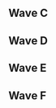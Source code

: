 {{DISPLAYTITLE:Super FamiCon 2017: ''Melee'' Singles Pools}}
{{Super FamiCon 2017 Melee Tabs|This=2}}
==Wave C==
{{Box|start|padding=4em}}
==={{HiddenSort|C1}}===
{{GroupTableStart |Bracket C1|width=300px}}
{{GroupTableSlot|Zasa|flag=us|win_m=3|lose_m=0|place=1|bg=up|go={{advance|Super FamiCon/2017/Melee/Singles Bracket Top 96#Winners Bracket}}}}
{{GroupTableSlot|HT|flag=us|win_m=3|lose_m=0|place=1|bg=up|go={{advance|Super FamiCon/2017/Melee/Singles Bracket Top 96#Winners Bracket}}}}
{{GroupTableSlot|OSO|flag=us|win_m=3|lose_m=1|place=4|bg=stay|go={{advance|Super FamiCon/2017/Melee/Singles Bracket Top 96#Losers Bracket}}}}
{{GroupTableSlot|Dahv|flag=us|win_m=3|lose_m=1|place=4|bg=stay|go={{advance|Super FamiCon/2017/Melee/Singles Bracket Top 96#Losers Bracket}}}}
{{GroupTableSlot|Rayburn|flag=us|win_m=2|lose_m=1|place=4|bg=stay|go={{advance|Super FamiCon/2017/Melee/Singles Bracket Top 96#Losers Bracket}}}}
{{GroupTableSlot|Pelipper|flag=us|win_m=2|lose_m=1|place=4|bg=stay|go={{advance|Super FamiCon/2017/Melee/Singles Bracket Top 96#Losers Bracket}}}}
{{GroupTableSlot|Panko|flag=us|win_m=2|lose_m=2|place=7|bg=down}}
{{GroupTableSlot|Flan|flag=|win_m=2|lose_m=2|place=7|bg=down}}
{{GroupTableSlot|Jay EmCee|flag=us|win_m=1|lose_m=2|place=9|bg=down}}
{{GroupTableSlot|Jamie|flag=us|win_m=1|lose_m=2|place=9|bg=down}}
{{GroupTableSlot|Mining Elf|flag=us|win_m=1|lose_m=2|place=9|bg=down}}
{{GroupTableSlot|BilboSwagginz|flag=us|win_m=1|lose_m=2|place=9|bg=down}}
{{GroupTableSlot|Crumbo|flag=us|win_m=0|lose_m=2|place=13|bg=down}}
{{GroupTableSlot|Choji|flag=us|win_m=0|lose_m=2|place=13|bg=down}}
{{GroupTableSlot|Sherb|flag=us|win_m=0|lose_m=2|place=13|bg=down}}
{{GroupTableSlot|ShineSpike|flag=cl|win_m=0|lose_m=2|place=13|bg=down}}
{{GroupTableEnd}}
{{Box|break|padding=4em}}

==={{HiddenSort|C2}}===
{{GroupTableStart |Bracket C2|width=300px}}
{{GroupTableSlot|Ginger|flag=us|win_m=3|lose_m=0|place=1|bg=up|go={{advance|Super FamiCon/2017/Melee/Singles Bracket Top 96#Winners Bracket}}}}
{{GroupTableSlot|David|flag=us|win_m=3|lose_m=0|place=1|bg=up|go={{advance|Super FamiCon/2017/Melee/Singles Bracket Top 96#Winners Bracket}}}}
{{GroupTableSlot|qween|flag=us|win_m=3|lose_m=1|place=4|bg=stay|go={{advance|Super FamiCon/2017/Melee/Singles Bracket Top 96#Losers Bracket}}}}
{{GroupTableSlot|Macaroni|flag=us|win_m=3|lose_m=1|place=4|bg=stay|go={{advance|Super FamiCon/2017/Melee/Singles Bracket Top 96#Losers Bracket}}}}
{{GroupTableSlot|RJW|flag=us|win_m=2|lose_m=1|place=4|bg=stay|go={{advance|Super FamiCon/2017/Melee/Singles Bracket Top 96#Losers Bracket}}}}
{{GroupTableSlot|Haise|flag=us|win_m=2|lose_m=1|place=4|bg=stay|go={{advance|Super FamiCon/2017/Melee/Singles Bracket Top 96#Losers Bracket}}}}
{{GroupTableSlot|Orchard|flag=us|win_m=3|lose_m=2|place=7|bg=down}}
{{GroupTableSlot|Trepp|flag=us|win_m=2|lose_m=2|place=7|bg=down}}
{{GroupTableSlot|El Rey Roto|flag=us|win_m=1|lose_m=2|place=9|bg=down}}
{{GroupTableSlot|Sake|flag=us|win_m=1|lose_m=2|place=9|bg=down}}
{{GroupTableSlot|.AVI|flag=il|win_m=1|lose_m=2|place=9|bg=down}}
{{GroupTableSlot|BU$TA|flag=us|win_m=1|lose_m=2|place=9|bg=down}}
{{GroupTableSlot|PETE|flag=us|win_m=1|lose_m=2|place=13|bg=down}}
{{GroupTableSlot|RFang|flag=us|win_m=0|lose_m=2|place=13|bg=down}}
{{GroupTableSlot|Master J.J.|flag=us|win_m=0|lose_m=2|place=13|bg=down}}
{{GroupTableSlot|Brother|flag=us|win_m=0|lose_m=2|place=13|bg=down}}
{{GroupTableSlot|Beowulf|flag=us|win_m=0|lose_m=2|place=17|bg=down}}
{{GroupTableEnd}}
{{Box|break|padding=4em}}

==={{HiddenSort|C3}}===
{{GroupTableStart |Bracket C3|width=300px}}
{{GroupTableSlot|GCS|flag=us|win_m=3|lose_m=0|place=1|bg=up|go={{advance|Super FamiCon/2017/Melee/Singles Bracket Top 96#Winners Bracket}}}}
{{GroupTableSlot|dizzkidboogie|flag=us|win_m=3|lose_m=0|place=1|bg=up|go={{advance|Super FamiCon/2017/Melee/Singles Bracket Top 96#Winners Bracket}}}}
{{GroupTableSlot|Wills|flag=us|win_m=3|lose_m=1|place=4|bg=stay|go={{advance|Super FamiCon/2017/Melee/Singles Bracket Top 96#Losers Bracket}}}}
{{GroupTableSlot|Choi|flag=us|win_m=3|lose_m=1|place=4|bg=stay|go={{advance|Super FamiCon/2017/Melee/Singles Bracket Top 96#Losers Bracket}}}}
{{GroupTableSlot|Kackame|flag=us|win_m=2|lose_m=1|place=4|bg=stay|go={{advance|Super FamiCon/2017/Melee/Singles Bracket Top 96#Losers Bracket}}}}
{{GroupTableSlot|Vulfaerix|flag=us|win_m=2|lose_m=1|place=4|bg=stay|go={{advance|Super FamiCon/2017/Melee/Singles Bracket Top 96#Losers Bracket}}}}
{{GroupTableSlot|Macho Squacho|flag=us|win_m=2|lose_m=2|place=7|bg=down}}
{{GroupTableSlot|Toucan|flag=us|win_m=2|lose_m=2|place=7|bg=down}}
{{GroupTableSlot|SD|flag=us|win_m=2|lose_m=2|place=9|bg=down}}
{{GroupTableSlot|Corgi|flag=us|win_m=2|lose_m=2|place=9|bg=down}}
{{GroupTableSlot|Takai|flag=us|win_m=1|lose_m=2|place=9|bg=down}}
{{GroupTableSlot|sssenseiii|flag=us|win_m=1|lose_m=2|place=9|bg=down}}
{{GroupTableSlot|T2|flag=us|win_m=0|lose_m=2|place=13|bg=down}}
{{GroupTableSlot|CornChild|flag=us|win_m=0|lose_m=2|place=13|bg=down}}
{{GroupTableSlot|Sigil|flag=us|win_m=0|lose_m=2|place=13|bg=down}}
{{GroupTableSlot|Axmos|flag=us|win_m=0|lose_m=2|place=13|bg=down}}
{{GroupTableSlot|Ted|flag=us|win_m=0|lose_m=2|place=17|bg=down}}
{{GroupTableEnd}}
{{Box|break|padding=4em}}

==={{HiddenSort|C4}}===
{{GroupTableStart |Bracket C4|width=300px}}
{{GroupTableSlot|Mango|flag=us|win_m=3|lose_m=0|place=1|bg=up|go={{advance|Super FamiCon/2017/Melee/Singles Bracket Top 96#Winners Bracket}}}}
{{GroupTableSlot|bobby big ballz|flag=us|win_m=3|lose_m=0|place=1|bg=up|go={{advance|Super FamiCon/2017/Melee/Singles Bracket Top 96#Winners Bracket}}}}
{{GroupTableSlot|vZakat|flag=us|win_m=3|lose_m=1|place=4|bg=stay|go={{advance|Super FamiCon/2017/Melee/Singles Bracket Top 96#Losers Bracket}}}}
{{GroupTableSlot|A Really Mediocre Falco|flag=us|win_m=3|lose_m=1|place=4|bg=stay|go={{advance|Super FamiCon/2017/Melee/Singles Bracket Top 96#Losers Bracket}}}}
{{GroupTableSlot|Flare|flag=us|win_m=2|lose_m=1|place=4|bg=stay|go={{advance|Super FamiCon/2017/Melee/Singles Bracket Top 96#Losers Bracket}}}}
{{GroupTableSlot|Zave|flag=us|win_m=2|lose_m=1|place=4|bg=stay|go={{advance|Super FamiCon/2017/Melee/Singles Bracket Top 96#Losers Bracket}}}}
{{GroupTableSlot|Big Truck|flag=us|win_m=2|lose_m=2|place=7|bg=down}}
{{GroupTableSlot|SAkbal|flag=us|win_m=2|lose_m=2|place=7|bg=down}}
{{GroupTableSlot|Subie|flag=us|win_m=2|lose_m=2|place=9|bg=down}}
{{GroupTableSlot|Olea|flag=us|win_m=2|lose_m=2|place=9|bg=down}}
{{GroupTableSlot|Velli|flag=us|win_m=1|lose_m=2|place=9|bg=down}}
{{GroupTableSlot|Nubs|flag=us|win_m=1|lose_m=2|place=9|bg=down}}
{{GroupTableSlot|Melee Mixer|flag=us|win_m=0|lose_m=2|place=13|bg=down}}
{{GroupTableSlot|Ludacario|flag=us|win_m=0|lose_m=2|place=13|bg=down}}
{{GroupTableSlot|pontimus|flag=us|win_m=0|lose_m=2|place=13|bg=down}}
{{GroupTableSlot|Kanji|flag=us|win_m=0|lose_m=2|place=13|bg=down}}
{{GroupTableSlot|Kactus|flag=us|win_m=0|lose_m=2|place=17|bg=down}}
{{GroupTableEnd}}
{{Box|end}}

==Wave D==
{{Box|start|padding=4em}}
==={{HiddenSort|D1}}===
{{GroupTableStart |Bracket D1|width=300px}}
{{GroupTableSlot|Tafokints|flag=us|win_m=3|lose_m=0|place=1|bg=up|go={{advance|Super FamiCon/2017/Melee/Singles Bracket Top 96#Winners Bracket}}}}
{{GroupTableSlot|Tylenol|flag=us|win_m=3|lose_m=0|place=1|bg=up|go={{advance|Super FamiCon/2017/Melee/Singles Bracket Top 96#Winners Bracket}}}}
{{GroupTableSlot|FacebookJoe|flag=us|win_m=3|lose_m=1|place=4|bg=stay|go={{advance|Super FamiCon/2017/Melee/Singles Bracket Top 96#Losers Bracket}}}}
{{GroupTableSlot|Coconut Man|flag=us|win_m=3|lose_m=1|place=4|bg=stay|go={{advance|Super FamiCon/2017/Melee/Singles Bracket Top 96#Losers Bracket}}}}
{{GroupTableSlot|Simon|flag=us|win_m=2|lose_m=1|place=4|bg=stay|go={{advance|Super FamiCon/2017/Melee/Singles Bracket Top 96#Losers Bracket}}}}
{{GroupTableSlot|Vianny|flag=us|win_m=2|lose_m=1|place=4|bg=stay|go={{advance|Super FamiCon/2017/Melee/Singles Bracket Top 96#Losers Bracket}}}}
{{GroupTableSlot|C4|flag=|win_m=3|lose_m=2|place=7|bg=down}}
{{GroupTableSlot|Sarge|flag=us|win_m=2|lose_m=2|place=7|bg=down}}
{{GroupTableSlot|blue53|flag=us|win_m=1|lose_m=2|place=9|bg=down}}
{{GroupTableSlot|ScaryGhst|flag=us|win_m=1|lose_m=2|place=9|bg=down}}
{{GroupTableSlot|Refraction|flag=us|win_m=1|lose_m=2|place=9|bg=down}}
{{GroupTableSlot|Full Mast|flag=us|win_m=1|lose_m=2|place=9|bg=down}}
{{GroupTableSlot|Turnipowa|flag=us|win_m=1|lose_m=2|place=13|bg=down}}
{{GroupTableSlot|Luna|flag=us|win_m=0|lose_m=2|place=13|bg=down}}
{{GroupTableSlot|Pawn|flag=us|win_m=0|lose_m=2|place=13|bg=down}}
{{GroupTableSlot|Just Jack|flag=us|win_m=0|lose_m=2|place=13|bg=down}}
{{GroupTableSlot|Fluzi|flag=us|win_m=0|lose_m=2|place=17|bg=down}}
{{GroupTableEnd}}
{{Box|break|padding=4em}}

==={{HiddenSort|D2}}===
{{GroupTableStart |Bracket D2|width=300px}}
{{GroupTableSlot|$mike|flag=us|win_m=3|lose_m=0|place=1|bg=up|go={{advance|Super FamiCon/2017/Melee/Singles Bracket Top 96#Winners Bracket}}}}
{{GroupTableSlot|Slipnslide|flag=us|win_m=3|lose_m=0|place=1|bg=up|go={{advance|Super FamiCon/2017/Melee/Singles Bracket Top 96#Winners Bracket}}}}
{{GroupTableSlot|Moss|flag=us|win_m=4|lose_m=1|place=4|bg=stay|go={{advance|Super FamiCon/2017/Melee/Singles Bracket Top 96#Losers Bracket}}}}
{{GroupTableSlot|Le Fou|flag=us|win_m=3|lose_m=1|place=4|bg=stay|go={{advance|Super FamiCon/2017/Melee/Singles Bracket Top 96#Losers Bracket}}}}
{{GroupTableSlot|CMac|flag=us|win_m=2|lose_m=1|place=4|bg=stay|go={{advance|Super FamiCon/2017/Melee/Singles Bracket Top 96#Losers Bracket}}}}
{{GroupTableSlot|Cold|flag=us|win_m=2|lose_m=1|place=4|bg=stay|go={{advance|Super FamiCon/2017/Melee/Singles Bracket Top 96#Losers Bracket}}}}
{{GroupTableSlot|Salami Master|flag=us|win_m=2|lose_m=2|place=7|bg=down}}
{{GroupTableSlot|Sunshine!|flag=us|win_m=2|lose_m=2|place=7|bg=down}}
{{GroupTableSlot|Caboose|flag=|win_m=1|lose_m=2|place=9|bg=down}}
{{GroupTableSlot|spooky|flag=us|win_m=1|lose_m=2|place=9|bg=down}}
{{GroupTableSlot|Tor|flag=us|win_m=1|lose_m=2|place=9|bg=down}}
{{GroupTableSlot|Chava|flag=us|win_m=1|lose_m=2|place=9|bg=down}}
{{GroupTableSlot|Barbecue Chicken|flag=us|win_m=1|lose_m=2|place=13|bg=down}}
{{GroupTableSlot|Cardd|flag=us|win_m=0|lose_m=2|place=13|bg=down}}
{{GroupTableSlot|HAM|flag=us|win_m=0|lose_m=2|place=13|bg=down}}
{{GroupTableSlot|Glaciers|flag=us|win_m=0|lose_m=2|place=13|bg=down}}
{{GroupTableSlot|Sirtac|flag=us|win_m=0|lose_m=2|place=17|bg=down}}
{{GroupTableEnd}}
{{Box|break|padding=4em}}

==={{HiddenSort|D3}}===
{{GroupTableStart |Bracket D3|width=300px}}
{{GroupTableSlot|Colbol|flag=us|win_m=3|lose_m=0|place=1|bg=up|go={{advance|Super FamiCon/2017/Melee/Singles Bracket Top 96#Winners Bracket}}}}
{{GroupTableSlot|SSBane|flag=us|win_m=3|lose_m=0|place=1|bg=up|go={{advance|Super FamiCon/2017/Melee/Singles Bracket Top 96#Winners Bracket}}}}
{{GroupTableSlot|roma|flag=us|win_m=3|lose_m=1|place=4|bg=stay|go={{advance|Super FamiCon/2017/Melee/Singles Bracket Top 96#Losers Bracket}}}}
{{GroupTableSlot|Brah|flag=us|win_m=3|lose_m=1|place=4|bg=stay|go={{advance|Super FamiCon/2017/Melee/Singles Bracket Top 96#Losers Bracket}}}}
{{GroupTableSlot|Soap|flag=us|win_m=2|lose_m=1|place=4|bg=stay|go={{advance|Super FamiCon/2017/Melee/Singles Bracket Top 96#Losers Bracket}}}}
{{GroupTableSlot|JBas|flag=us|win_m=2|lose_m=1|place=4|bg=stay|go={{advance|Super FamiCon/2017/Melee/Singles Bracket Top 96#Losers Bracket}}}}
{{GroupTableSlot|Rylet|flag=us|win_m=2|lose_m=2|place=7|bg=down}}
{{GroupTableSlot|Savestate|flag=us|win_m=2|lose_m=2|place=7|bg=down}}
{{GroupTableSlot|ChatBot|flag=us|win_m=1|lose_m=2|place=9|bg=down}}
{{GroupTableSlot|Shocksta|flag=us|win_m=1|lose_m=2|place=9|bg=down}}
{{GroupTableSlot|MR Herring|flag=|win_m=1|lose_m=2|place=9|bg=down}}
{{GroupTableSlot|Mankse|flag=us|win_m=1|lose_m=2|place=9|bg=down}}
{{GroupTableSlot|BenjaminForever|flag=us|win_m=1|lose_m=2|place=13|bg=down}}
{{GroupTableSlot|Micesmack|flag=us|win_m=1|lose_m=2|place=13|bg=down}}
{{GroupTableSlot|Spanky Hanky|flag=us|win_m=0|lose_m=2|place=13|bg=down}}
{{GroupTableSlot|Slamburger Helper|flag=us|win_m=0|lose_m=2|place=13|bg=down}}
{{GroupTableSlot|Maki|flag=us|win_m=0|lose_m=2|place=17|bg=down}}
{{GroupTableEnd}}
{{Box|break|padding=4em}}

==={{HiddenSort|D4}}===
{{GroupTableStart |Bracket D4|width=300px}}
{{GroupTableSlot|SFAT|flag=us|win_m=3|lose_m=0|place=1|bg=up|go={{advance|Super FamiCon/2017/Melee/Singles Bracket Top 96#Winners Bracket}}}}
{{GroupTableSlot|LSD|flag=us|win_m=3|lose_m=0|place=1|bg=up|go={{advance|Super FamiCon/2017/Melee/Singles Bracket Top 96#Winners Bracket}}}}
{{GroupTableSlot|Lamb|flag=us|win_m=3|lose_m=1|place=4|bg=stay|go={{advance|Super FamiCon/2017/Melee/Singles Bracket Top 96#Losers Bracket}}}}
{{GroupTableSlot|Ryko|flag=us|win_m=3|lose_m=1|place=4|bg=stay|go={{advance|Super FamiCon/2017/Melee/Singles Bracket Top 96#Losers Bracket}}}}
{{GroupTableSlot|Dash|flag=us|win_m=2|lose_m=1|place=4|bg=stay|go={{advance|Super FamiCon/2017/Melee/Singles Bracket Top 96#Losers Bracket}}}}
{{GroupTableSlot|Tyro|flag=us|win_m=2|lose_m=1|place=4|bg=stay|go={{advance|Super FamiCon/2017/Melee/Singles Bracket Top 96#Losers Bracket}}}}
{{GroupTableSlot|devManWalking|flag=us|win_m=2|lose_m=2|place=7|bg=down}}
{{GroupTableSlot|Hodor|flag=us|win_m=2|lose_m=2|place=7|bg=down}}
{{GroupTableSlot|Vasculinity|flag=us|win_m=2|lose_m=2|place=9|bg=down}}
{{GroupTableSlot|MEAT|flag=us|win_m=1|lose_m=2|place=9|bg=down}}
{{GroupTableSlot|Badwolf|flag=us|win_m=1|lose_m=2|place=9|bg=down}}
{{GroupTableSlot|Lautrec|flag=us|win_m=1|lose_m=2|place=9|bg=down}}
{{GroupTableSlot|Knight Dolaire|flag=us|win_m=1|lose_m=2|place=13|bg=down}}
{{GroupTableSlot|Osmics|flag=us|win_m=0|lose_m=2|place=13|bg=down}}
{{GroupTableSlot|Red|flag=us|win_m=0|lose_m=2|place=13|bg=down}}
{{GroupTableSlot|cobatts|flag=us|win_m=0|lose_m=2|place=13|bg=down}}
{{GroupTableSlot|Berry|flag=us|win_m=0|lose_m=2|place=17|bg=down}}
{{GroupTableEnd}}
{{Box|end}}

==Wave E==
{{Box|start|padding=4em}}
==={{HiddenSort|E1}}===
{{GroupTableStart |Bracket E1|width=300px}}
{{GroupTableSlot|Sharkz|flag=us|win_m=3|lose_m=0|place=1|bg=up|go={{advance|Super FamiCon/2017/Melee/Singles Bracket Top 96#Winners Bracket}}}}
{{GroupTableSlot|BeefTip|flag=us|win_m=3|lose_m=0|place=1|bg=up|go={{advance|Super FamiCon/2017/Melee/Singles Bracket Top 96#Winners Bracket}}}}
{{GroupTableSlot|SmashBob SquarePants|flag=us|win_m=3|lose_m=1|place=4|bg=stay|go={{advance|Super FamiCon/2017/Melee/Singles Bracket Top 96#Losers Bracket}}}}
{{GroupTableSlot|likeanegg|flag=us|win_m=3|lose_m=1|place=4|bg=stay|go={{advance|Super FamiCon/2017/Melee/Singles Bracket Top 96#Losers Bracket}}}}
{{GroupTableSlot|Ryuta|flag=us|win_m=2|lose_m=1|place=4|bg=stay|go={{advance|Super FamiCon/2017/Melee/Singles Bracket Top 96#Losers Bracket}}}}
{{GroupTableSlot|Deku|flag=us|win_m=2|lose_m=1|place=4|bg=stay|go={{advance|Super FamiCon/2017/Melee/Singles Bracket Top 96#Losers Bracket}}}}
{{GroupTableSlot|eddie g.|flag=us|win_m=2|lose_m=2|place=7|bg=down}}
{{GroupTableSlot|Schwifty|flag=us|win_m=2|lose_m=2|place=7|bg=down}}
{{GroupTableSlot|Atlas|flag=|win_m=1|lose_m=2|place=9|bg=down}}
{{GroupTableSlot|2Jesus|flag=us|win_m=1|lose_m=2|place=9|bg=down}}
{{GroupTableSlot|Beats|flag=us|win_m=1|lose_m=2|place=9|bg=down}}
{{GroupTableSlot|Raymax|flag=us|win_m=1|lose_m=2|place=9|bg=down}}
{{GroupTableSlot|That Juan Mexican|flag=us|win_m=1|lose_m=2|place=13|bg=down}}
{{GroupTableSlot|Coke|flag=us|win_m=1|lose_m=2|place=13|bg=down}}
{{GroupTableSlot|Cute|flag=us|win_m=0|lose_m=2|place=13|bg=down}}
{{GroupTableSlot|Sway|flag=us|win_m=0|lose_m=2|place=13|bg=down}}
{{GroupTableSlot|ImposterCauster|flag=us|win_m=0|lose_m=2|place=17|bg=down}}
{{GroupTableEnd}}
{{Box|break|padding=4em}}

==={{HiddenSort|E2}}===
{{GroupTableStart |Bracket E2|width=300px}}
{{GroupTableSlot|Tai|flag=us|win_m=3|lose_m=0|place=1|bg=up|go={{advance|Super FamiCon/2017/Melee/Singles Bracket Top 96#Winners Bracket}}}}
{{GroupTableSlot|NIX|flag=us|win_m=3|lose_m=0|place=1|bg=up|go={{advance|Super FamiCon/2017/Melee/Singles Bracket Top 96#Winners Bracket}}}}
{{GroupTableSlot|Spaceman the Pilgrim|flag=us|win_m=3|lose_m=1|place=4|bg=stay|go={{advance|Super FamiCon/2017/Melee/Singles Bracket Top 96#Losers Bracket}}}}
{{GroupTableSlot|cheesecake|flag=us|win_m=3|lose_m=1|place=4|bg=stay|go={{advance|Super FamiCon/2017/Melee/Singles Bracket Top 96#Losers Bracket}}}}
{{GroupTableSlot|Focus|flag=us|win_m=2|lose_m=1|place=4|bg=stay|go={{advance|Super FamiCon/2017/Melee/Singles Bracket Top 96#Losers Bracket}}}}
{{GroupTableSlot|Siddward|flag=us|win_m=2|lose_m=1|place=4|bg=stay|go={{advance|Super FamiCon/2017/Melee/Singles Bracket Top 96#Losers Bracket}}}}
{{GroupTableSlot|Dusk|flag=us|win_m=2|lose_m=2|place=7|bg=down}}
{{GroupTableSlot|RIP|flag=us|win_m=2|lose_m=2|place=7|bg=down}}
{{GroupTableSlot|Weis|flag=us|win_m=1|lose_m=2|place=9|bg=down}}
{{GroupTableSlot|Espada|flag=us|win_m=1|lose_m=2|place=9|bg=down}}
{{GroupTableSlot|Dante|flag=us|win_m=1|lose_m=2|place=9|bg=down}}
{{GroupTableSlot|EshDog3000|flag=us|win_m=1|lose_m=2|place=9|bg=down}}
{{GroupTableSlot|Solar|flag=us|win_m=1|lose_m=2|place=13|bg=down}}
{{GroupTableSlot|BIGCUMMS|flag=us|win_m=1|lose_m=2|place=13|bg=down}}
{{GroupTableSlot|Mimsy|flag=us|win_m=0|lose_m=2|place=13|bg=down}}
{{GroupTableSlot|Intepic|flag=us|win_m=0|lose_m=2|place=13|bg=down}}
{{GroupTableSlot|Sevan(7)|flag=|win_m=0|lose_m=2|place=17|bg=down}}
{{GroupTableEnd}}
{{Box|break|padding=4em}}

==={{HiddenSort|E3}}===
{{GroupTableStart |Bracket E3|width=300px}}
{{GroupTableSlot|La Luna|flag=us|win_m=3|lose_m=0|place=1|bg=up|go={{advance|Super FamiCon/2017/Melee/Singles Bracket Top 96#Winners Bracket}}}}
{{GroupTableSlot|Eric|flag=us|win_m=3|lose_m=0|place=1|bg=up|go={{advance|Super FamiCon/2017/Melee/Singles Bracket Top 96#Winners Bracket}}}}
{{GroupTableSlot|Zepherz|flag=us|win_m=3|lose_m=1|place=4|bg=stay|go={{advance|Super FamiCon/2017/Melee/Singles Bracket Top 96#Losers Bracket}}}}
{{GroupTableSlot|Copernichris|flag=us|win_m=3|lose_m=1|place=4|bg=stay|go={{advance|Super FamiCon/2017/Melee/Singles Bracket Top 96#Losers Bracket}}}}
{{GroupTableSlot|UUAA|flag=us|win_m=2|lose_m=1|place=4|bg=stay|go={{advance|Super FamiCon/2017/Melee/Singles Bracket Top 96#Losers Bracket}}}}
{{GroupTableSlot|Rooster|flag=us|win_m=2|lose_m=1|place=4|bg=stay|go={{advance|Super FamiCon/2017/Melee/Singles Bracket Top 96#Losers Bracket}}}}
{{GroupTableSlot|Zer0!factorial|flag=us|win_m=3|lose_m=2|place=7|bg=down}}
{{GroupTableSlot|Ender|flag=us|win_m=2|lose_m=2|place=7|bg=down}}
{{GroupTableSlot|Yoda|flag=us|win_m=2|lose_m=2|place=9|bg=down}}
{{GroupTableSlot|Kid Fantastic|flag=us|win_m=1|lose_m=2|place=9|bg=down}}
{{GroupTableSlot|IFCNYC|flag=us|win_m=1|lose_m=2|place=9|bg=down}}
{{GroupTableSlot|NewJericho|flag=us|win_m=1|lose_m=2|place=9|bg=down}}
{{GroupTableSlot|President Peanut|flag=us|win_m=0|lose_m=2|place=13|bg=down}}
{{GroupTableSlot|NOTACOP|flag=us|win_m=0|lose_m=2|place=13|bg=down}}
{{GroupTableSlot|AceDefective|flag=us|win_m=0|lose_m=2|place=13|bg=down}}
{{GroupTableSlot|Percules|flag=us|win_m=0|lose_m=2|place=13|bg=down}}
{{GroupTableSlot|OmegaBC|flag=us|win_m=0|lose_m=2|place=17|bg=down}}
{{GroupTableEnd}}
{{Box|break|padding=4em}}

==={{HiddenSort|E4}}===
{{GroupTableStart |Bracket E4|width=300px}}
{{GroupTableSlot|Westballz|flag=us|win_m=3|lose_m=0|place=1|bg=up|go={{advance|Super FamiCon/2017/Melee/Singles Bracket Top 96#Winners Bracket}}}}
{{GroupTableSlot|Clementine|flag=us|win_m=3|lose_m=0|place=1|bg=up|go={{advance|Super FamiCon/2017/Melee/Singles Bracket Top 96#Winners Bracket}}}}
{{GroupTableSlot|YOld|flag=us|win_m=3|lose_m=1|place=4|bg=stay|go={{advance|Super FamiCon/2017/Melee/Singles Bracket Top 96#Losers Bracket}}}}
{{GroupTableSlot|Nimbus|flag=us|win_m=3|lose_m=1|place=4|bg=stay|go={{advance|Super FamiCon/2017/Melee/Singles Bracket Top 96#Losers Bracket}}}}
{{GroupTableSlot|Regi|flag=us|win_m=2|lose_m=1|place=4|bg=stay|go={{advance|Super FamiCon/2017/Melee/Singles Bracket Top 96#Losers Bracket}}}}
{{GroupTableSlot|Dog|flag=us|win_m=2|lose_m=1|place=4|bg=stay|go={{advance|Super FamiCon/2017/Melee/Singles Bracket Top 96#Losers Bracket}}}}
{{GroupTableSlot|Pants|flag=us|win_m=2|lose_m=2|place=7|bg=down}}
{{GroupTableSlot|Fatal|flag=us|win_m=2|lose_m=2|place=7|bg=down}}
{{GroupTableSlot|ezb|flag=us|win_m=2|lose_m=2|place=9|bg=down}}
{{GroupTableSlot|RubbahBand|flag=us|win_m=1|lose_m=2|place=9|bg=down}}
{{GroupTableSlot|Eren|flag=us|win_m=1|lose_m=2|place=9|bg=down}}
{{GroupTableSlot|JayV|flag=us|win_m=1|lose_m=2|place=9|bg=down}}
{{GroupTableSlot|Will of God|flag=us|win_m=1|lose_m=2|place=13|bg=down}}
{{GroupTableSlot|wooper|flag=us|win_m=0|lose_m=2|place=13|bg=down}}
{{GroupTableSlot|ShadowDragon|flag=us|win_m=0|lose_m=2|place=13|bg=down}}
{{GroupTableSlot|Seagoal|flag=us|win_m=0|lose_m=2|place=13|bg=down}}
{{GroupTableSlot|TAH.|flag=us|win_m=0|lose_m=2|place=17|bg=down}}
{{GroupTableEnd}}
{{Box|end}}

==Wave F==
{{Box|start|padding=4em}}
==={{HiddenSort|F1}}===
{{GroupTableStart |Bracket F1|width=300px}}
{{GroupTableSlot|HiFi|flag=us|win_m=3|lose_m=0|place=1|bg=up|go={{advance|Super FamiCon/2017/Melee/Singles Bracket Top 96#Winners Bracket}}}}
{{GroupTableSlot|KPAN|flag=us|win_m=3|lose_m=0|place=1|bg=up|go={{advance|Super FamiCon/2017/Melee/Singles Bracket Top 96#Winners Bracket}}}}
{{GroupTableSlot|Iffy|flag=us|win_m=3|lose_m=1|place=4|bg=stay|go={{advance|Super FamiCon/2017/Melee/Singles Bracket Top 96#Losers Bracket}}}}
{{GroupTableSlot|IHOP Dan|flag=us|win_m=3|lose_m=1|place=4|bg=stay|go={{advance|Super FamiCon/2017/Melee/Singles Bracket Top 96#Losers Bracket}}}}
{{GroupTableSlot|Bl@ckchris|flag=us|win_m=2|lose_m=1|place=4|bg=stay|go={{advance|Super FamiCon/2017/Melee/Singles Bracket Top 96#Losers Bracket}}}}
{{GroupTableSlot|Murdock|flag=us|win_m=2|lose_m=1|place=4|bg=stay|go={{advance|Super FamiCon/2017/Melee/Singles Bracket Top 96#Losers Bracket}}}}
{{GroupTableSlot|Absolome|flag=us|win_m=2|lose_m=2|place=7|bg=down}}
{{GroupTableSlot|Jugo|flag=us|win_m=2|lose_m=2|place=7|bg=down}}
{{GroupTableSlot|JamFlam McBamHam|flag=us|win_m=2|lose_m=2|place=9|bg=down}}
{{GroupTableSlot|Geno|flag=us|win_m=1|lose_m=2|place=9|bg=down}}
{{GroupTableSlot|Safety Man|flag=us|win_m=1|lose_m=2|place=9|bg=down}}
{{GroupTableSlot|WolfyGirl|flag=us|win_m=1|lose_m=2|place=9|bg=down}}
{{GroupTableSlot|mood|flag=us|win_m=1|lose_m=2|place=13|bg=down}}
{{GroupTableSlot|Tarmon|flag=us|win_m=0|lose_m=2|place=13|bg=down}}
{{GroupTableSlot|Syn|flag=gb|win_m=0|lose_m=2|place=13|bg=down}}
{{GroupTableSlot|Genlife|flag=us|win_m=0|lose_m=2|place=13|bg=down}}
{{GroupTableSlot|JBrahms|flag=us|win_m=0|lose_m=2|place=17|bg=down}}
{{GroupTableEnd}}
{{Box|break|padding=4em}}

==={{HiddenSort|F2}}===
{{GroupTableStart |Bracket F2|width=300px}}
{{GroupTableSlot|Kaeon|flag=us|win_m=3|lose_m=0|place=1|bg=up|go={{advance|Super FamiCon/2017/Melee/Singles Bracket Top 96#Winners Bracket}}}}
{{GroupTableSlot|Saef|flag=us|win_m=3|lose_m=0|place=1|bg=up|go={{advance|Super FamiCon/2017/Melee/Singles Bracket Top 96#Winners Bracket}}}}
{{GroupTableSlot|Swami|flag=in|win_m=3|lose_m=1|place=4|bg=stay|go={{advance|Super FamiCon/2017/Melee/Singles Bracket Top 96#Losers Bracket}}}}
{{GroupTableSlot|Eastnutz|flag=us|win_m=3|lose_m=1|place=4|bg=stay|go={{advance|Super FamiCon/2017/Melee/Singles Bracket Top 96#Losers Bracket}}}}
{{GroupTableSlot|Starlord|flag=us|win_m=2|lose_m=1|place=4|bg=stay|go={{advance|Super FamiCon/2017/Melee/Singles Bracket Top 96#Losers Bracket}}}}
{{GroupTableSlot|Thug|flag=us|win_m=2|lose_m=1|place=4|bg=stay|go={{advance|Super FamiCon/2017/Melee/Singles Bracket Top 96#Losers Bracket}}}}
{{GroupTableSlot|Locke|flag=us|win_m=2|lose_m=2|place=7|bg=down}}
{{GroupTableSlot|FE_Hector|flag=us|win_m=2|lose_m=2|place=7|bg=down}}
{{GroupTableSlot|Gato|flag=us|win_m=1|lose_m=2|place=9|bg=down}}
{{GroupTableSlot|Sneazi|flag=us|win_m=1|lose_m=2|place=9|bg=down}}
{{GroupTableSlot|TheBigBadBaBa|flag=us|win_m=1|lose_m=2|place=9|bg=down}}
{{GroupTableSlot|!jazz!|flag=us|win_m=1|lose_m=2|place=9|bg=down}}
{{GroupTableSlot|Syched|flag=us|win_m=1|lose_m=2|place=13|bg=down}}
{{GroupTableSlot|Loathing|flag=|win_m=1|lose_m=2|place=13|bg=down}}
{{GroupTableSlot|MadMan|flag=us|win_m=0|lose_m=2|place=13|bg=down}}
{{GroupTableSlot|Satoshi|flag=|win_m=0|lose_m=2|place=13|bg=down}}
{{GroupTableSlot|YaBoyCloud|flag=us|win_m=0|lose_m=2|place=17|bg=down}}
{{GroupTableEnd}}
{{Box|break|padding=4em}}

==={{HiddenSort|F3}}===
{{GroupTableStart |Bracket F3|width=300px}}
{{GroupTableSlot|Lucky|flag=us|win_m=3|lose_m=0|place=1|bg=up|go={{advance|Super FamiCon/2017/Melee/Singles Bracket Top 96#Winners Bracket}}}}
{{GroupTableSlot|Austintacious|flag=us|win_m=3|lose_m=0|place=1|bg=up|go={{advance|Super FamiCon/2017/Melee/Singles Bracket Top 96#Winners Bracket}}}}
{{GroupTableSlot|M@|flag=us|win_m=4|lose_m=1|place=4|bg=stay|go={{advance|Super FamiCon/2017/Melee/Singles Bracket Top 96#Losers Bracket}}}}
{{GroupTableSlot|PicMan|flag=us|win_m=3|lose_m=1|place=4|bg=stay|go={{advance|Super FamiCon/2017/Melee/Singles Bracket Top 96#Losers Bracket}}}}
{{GroupTableSlot|Jwilli|flag=us|win_m=2|lose_m=1|place=4|bg=stay|go={{advance|Super FamiCon/2017/Melee/Singles Bracket Top 96#Losers Bracket}}}}
{{GroupTableSlot|StackDolla$|flag=us|win_m=2|lose_m=1|place=4|bg=stay|go={{advance|Super FamiCon/2017/Melee/Singles Bracket Top 96#Losers Bracket}}}}
{{GroupTableSlot|Fish$|flag=us|win_m=3|lose_m=2|place=7|bg=down}}
{{GroupTableSlot|Willy P|flag=us|win_m=2|lose_m=2|place=7|bg=down}}
{{GroupTableSlot|Silent Skyler|flag=us|win_m=1|lose_m=2|place=9|bg=down}}
{{GroupTableSlot|Threetooth|flag=us|win_m=1|lose_m=2|place=9|bg=down}}
{{GroupTableSlot|EmeLee|flag=us|win_m=1|lose_m=2|place=9|bg=down}}
{{GroupTableSlot|swiftzx|flag=us|win_m=1|lose_m=2|place=9|bg=down}}
{{GroupTableSlot|Dr.Yogi|flag=us|win_m=1|lose_m=2|place=13|bg=down}}
{{GroupTableSlot|Cattywampus|flag=us|win_m=1|lose_m=2|place=13|bg=down}}
{{GroupTableSlot|Launchy|flag=us|win_m=0|lose_m=2|place=13|bg=down}}
{{GroupTableSlot|HylianSoup|flag=us|win_m=0|lose_m=2|place=13|bg=down}}
{{GroupTableSlot|EMB|flag=us|win_m=0|lose_m=2|place=17|bg=down}}
{{GroupTableSlot|Iron Astronaut|flag=us|win_m=0|lose_m=2|place=17|bg=down}}
{{GroupTableEnd}}
{{Box|break|padding=4em}}

==={{HiddenSort|F4}}===
{{GroupTableStart |Bracket F4|width=300px}}
{{GroupTableSlot|n0ne|flag=ni|win_m=3|lose_m=0|place=1|bg=up|go={{advance|Super FamiCon/2017/Melee/Singles Bracket Top 96#Winners Bracket}}}}
{{GroupTableSlot|DP's Mario|flag=us|win_m=3|lose_m=0|place=1|bg=up|go={{advance|Super FamiCon/2017/Melee/Singles Bracket Top 96#Winners Bracket}}}}
{{GroupTableSlot|ShredMan3|flag=us|win_m=3|lose_m=1|place=4|bg=stay|go={{advance|Super FamiCon/2017/Melee/Singles Bracket Top 96#Losers Bracket}}}}
{{GroupTableSlot|Nivek|flag=us|win_m=3|lose_m=1|place=4|bg=stay|go={{advance|Super FamiCon/2017/Melee/Singles Bracket Top 96#Losers Bracket}}}}
{{GroupTableSlot|Karn|flag=us|win_m=2|lose_m=1|place=4|bg=stay|go={{advance|Super FamiCon/2017/Melee/Singles Bracket Top 96#Losers Bracket}}}}
{{GroupTableSlot|Poppa Squat|flag=us|win_m=2|lose_m=1|place=4|bg=stay|go={{advance|Super FamiCon/2017/Melee/Singles Bracket Top 96#Losers Bracket}}}}
{{GroupTableSlot|Kobb|flag=us|win_m=3|lose_m=2|place=7|bg=down}}
{{GroupTableSlot|Hennessy|flag=us|win_m=2|lose_m=2|place=7|bg=down}}
{{GroupTableSlot|GoHahn|flag=us|win_m=2|lose_m=2|place=9|bg=down}}
{{GroupTableSlot|g[am]e|flag=us|win_m=1|lose_m=2|place=9|bg=down}}
{{GroupTableSlot|Nit|flag=us|win_m=1|lose_m=2|place=9|bg=down}}
{{GroupTableSlot|Goak|flag=us|win_m=1|lose_m=2|place=9|bg=down}}
{{GroupTableSlot|Hollow|flag=us|win_m=0|lose_m=2|place=13|bg=down}}
{{GroupTableSlot|Musk Ox|flag=us|win_m=0|lose_m=2|place=13|bg=down}}
{{GroupTableSlot|Sparrow|flag=us|win_m=0|lose_m=2|place=13|bg=down}}
{{GroupTableSlot|Brickman|flag=us|win_m=0|lose_m=2|place=13|bg=down}}
{{GroupTableSlot|UFO|flag=us|win_m=0|lose_m=2|place=17|bg=down}}
{{GroupTableEnd}}
{{Box|end}}
